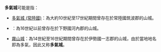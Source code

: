 '''多氣城'''可能是指：

* [[多氣城_(常陸國)|多氣城 (常陸國)]]：為大約10世紀至17世紀期間曾存在於常陸國筑波郡的山城。
* {{Tsl|ja|多気城 (下野国)|多氣城 (下野國)}}：為16世紀以前曾存在於下野國河內郡的山城。
* [[霧山城|霧山城]]：為14世紀至16世紀期間曾存在於伊勢國一志郡的山城，由於當地地名即為多氣，因此又称'''多氣城'''。

{{Disambig|Cat=三字消歧义}}